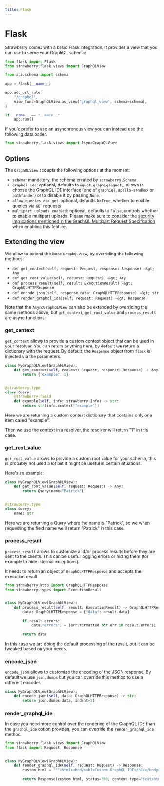 ```yaml
---
title: Flask
---
```


# Flask

Strawberry comes with a basic Flask integration. It provides a view that you can
use to serve your GraphQL schema:

```python
from flask import Flask
from strawberry.flask.views import GraphQLView

from api.schema import schema

app = Flask(__name__)

app.add_url_rule(
    "/graphql",
    view_func=GraphQLView.as_view("graphql_view", schema=schema),
)

if __name__ == "__main__":
    app.run()
```

If you'd prefer to use an asynchronous view you can instead use the following
dataloader.

```python
from strawberry.flask.views import AsyncGraphQLView
```

## Options

The `GraphQLView` accepts the following options at the moment:

- `schema`: mandatory, the schema created by `strawberry.Schema`.
- `graphql_ide`: optional, defaults to `&quot;graphiql&quot;`, allows to choose the
  GraphQL IDE interface (one of `graphiql`, `apollo-sandbox` or `pathfinder`) or
  to disable it by passing `None`.
- `allow_queries_via_get`: optional, defaults to `True`, whether to enable
  queries via `GET` requests
- `multipart_uploads_enabled`: optional, defaults to `False`, controls whether
  to enable multipart uploads. Please make sure to consider the
  [security implications mentioned in the GraphQL Multipart Request Specification](https://github.com/jaydenseric/graphql-multipart-request-spec/blob/master/readme.md#security)
  when enabling this feature.

## Extending the view

We allow to extend the base `GraphQLView`, by overriding the following methods:

- `def get_context(self, request: Request, response: Response) -&gt; Any`
- `def get_root_value(self, request: Request) -&gt; Any`
- `def process_result(self, result: ExecutionResult) -&gt; GraphQLHTTPResponse`
- `def encode_json(self, response_data: GraphQLHTTPResponse) -&gt; str`
- `def render_graphql_ide(self, request: Request) -&gt; Response`

<Note>


Note that the `AsyncGraphQLView` can also be extended by overriding the same
methods above, but `get_context`, `get_root_value` and `process_result` are
async functions.

</Note>


### get_context

`get_context` allows to provide a custom context object that can be used in your
resolver. You can return anything here, by default we return a dictionary with
the request. By default; the `Response` object from `flask` is injected via the
parameters.

```python
class MyGraphQLView(GraphQLView):
    def get_context(self, request: Request, response: Response) -> Any:
        return {"example": 1}


@strawberry.type
class Query:
    @strawberry.field
    def example(self, info: strawberry.Info) -> str:
        return str(info.context["example"])
```

Here we are returning a custom context dictionary that contains only one item
called "example".

Then we use the context in a resolver, the resolver will return "1" in this
case.

### get_root_value

`get_root_value` allows to provide a custom root value for your schema, this is
probably not used a lot but it might be useful in certain situations.

Here's an example:

```python
class MyGraphQLView(GraphQLView):
    def get_root_value(self, request: Request) -> Any:
        return Query(name="Patrick")


@strawberry.type
class Query:
    name: str
```

Here we are returning a Query where the name is "Patrick", so we when requesting
the field name we'll return "Patrick" in this case.

### process_result

`process_result` allows to customize and/or process results before they are sent
to the clients. This can be useful logging errors or hiding them (for example to
hide internal exceptions).

It needs to return an object of `GraphQLHTTPResponse` and accepts the execution
result.

```python
from strawberry.http import GraphQLHTTPResponse
from strawberry.types import ExecutionResult


class MyGraphQLView(GraphQLView):
    def process_result(self, result: ExecutionResult) -> GraphQLHTTPResponse:
        data: GraphQLHTTPResponse = {"data": result.data}

        if result.errors:
            data["errors"] = [err.formatted for err in result.errors]

        return data
```

In this case we are doing the default processing of the result, but it can be
tweaked based on your needs.

### encode_json

`encode_json` allows to customize the encoding of the JSON response. By default
we use `json.dumps` but you can override this method to use a different encoder.

```python
class MyGraphQLView(GraphQLView):
    def encode_json(self, data: GraphQLHTTPResponse) -> str:
        return json.dumps(data, indent=2)
```

### render_graphql_ide

In case you need more control over the rendering of the GraphQL IDE than the
`graphql_ide` option provides, you can override the `render_graphql_ide` method.

```python
from strawberry.flask.views import GraphQLView
from flask import Request, Response


class MyGraphQLView(GraphQLView):
    def render_graphql_ide(self, request: Request) -> Response:
        custom_html = """<html><body><h1>Custom GraphQL IDE</h1></body></html>"""

        return Response(custom_html, status=200, content_type="text/html")
```